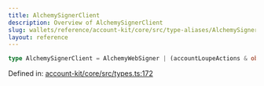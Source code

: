```yaml
---
title: AlchemySignerClient
description: Overview of AlchemySignerClient
slug: wallets/reference/account-kit/core/src/type-aliases/AlchemySignerClient
layout: reference
---
```


```ts
type AlchemySignerClient = AlchemyWebSigner | (accountLoupeActions & object);
```

Defined in: [account-kit/core/src/types.ts:172](https://github.com/alchemyplatform/aa-sdk/blob/4987bdd63823427c48ec21401b71fa3cfc2d0675/account-kit/core/src/types.ts#L172)
